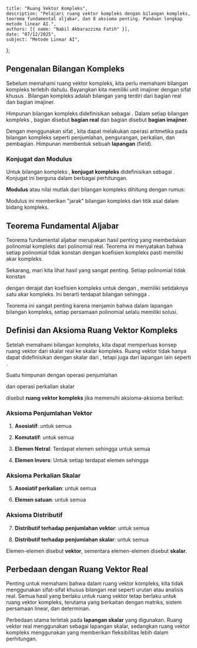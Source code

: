     title: "Ruang Vektor Kompleks",
    description: "Pelajari ruang vektor kompleks dengan bilangan kompleks, teorema fundamental aljabar, dan 8 aksioma penting. Panduan lengkap metode linear AI.",
    authors: [{ name: "Nabil Akbarazzima Fatih" }],
    date: "07/12/2025",
    subject: "Metode Linear AI",
};

## Pengenalan Bilangan Kompleks

Sebelum memahami ruang vektor kompleks, kita perlu memahami bilangan kompleks terlebih dahulu. Bayangkan kita memiliki unit imajiner <InlineMath math="i" /> dengan sifat khusus <InlineMath math="i^2 = -1" />. Bilangan kompleks adalah bilangan yang terdiri dari bagian real dan bagian imajiner.

Himpunan bilangan kompleks didefinisikan sebagai <InlineMath math="\mathbb{C} := \{z = x + iy : x, y \in \mathbb{R}\}" />. Dalam setiap bilangan kompleks <InlineMath math="z = x + iy" />, bagian <InlineMath math="x = \text{Re}(z)" /> disebut **bagian real** dan bagian <InlineMath math="y = \text{Im}(z)" /> disebut **bagian imajiner**.

Dengan menggunakan sifat <InlineMath math="i^2 = -1" />, kita dapat melakukan operasi aritmetika pada bilangan kompleks seperti penjumlahan, pengurangan, perkalian, dan pembagian. Himpunan <InlineMath math="(\mathbb{C}, +, \cdot)" /> membentuk sebuah **lapangan** (field).

### Konjugat dan Modulus

Untuk bilangan kompleks <InlineMath math="z = x + iy" />, **konjugat kompleks** didefinisikan sebagai <InlineMath math="\overline{z} = x - iy" />. Konjugat ini berguna dalam berbagai perhitungan.

**Modulus** atau nilai mutlak dari bilangan kompleks dihitung dengan rumus:

<BlockMath math="|z| = \sqrt{z \cdot \overline{z}} = \sqrt{x^2 + y^2}" />

Modulus ini memberikan "jarak" bilangan kompleks dari titik asal dalam bidang kompleks.

## Teorema Fundamental Aljabar

Teorema fundamental aljabar merupakan hasil penting yang membedakan polinomial kompleks dari polinomial real. Teorema ini menyatakan bahwa setiap polinomial tidak konstan dengan koefisien kompleks pasti memiliki akar kompleks.

Sekarang, mari kita lihat hasil yang sangat penting. Setiap polinomial tidak konstan

<BlockMath math="p(z) = a_n z^n + a_{n-1} z^{n-1} + \cdots + a_1 z + a_0, \quad z \in \mathbb{C}" />

dengan derajat <InlineMath math="n \geq 1" /> dan koefisien kompleks <InlineMath math="a_k \in \mathbb{C}" /> untuk <InlineMath math="k = 0, 1, \ldots, n" /> dengan <InlineMath math="a_n \neq 0" />, memiliki setidaknya satu akar kompleks. Ini berarti terdapat bilangan <InlineMath math="z_* \in \mathbb{C}" /> sehingga <InlineMath math="p(z_*) = 0" />.

Teorema ini sangat penting karena menjamin bahwa dalam lapangan bilangan kompleks, setiap persamaan polinomial selalu memiliki solusi.

## Definisi dan Aksioma Ruang Vektor Kompleks

Setelah memahami bilangan kompleks, kita dapat memperluas konsep ruang vektor dari skalar real ke skalar kompleks. Ruang vektor tidak hanya dapat didefinisikan dengan skalar dari <InlineMath math="\mathbb{R}" />, tetapi juga dari lapangan lain seperti <InlineMath math="\mathbb{C}" />.

Suatu himpunan <InlineMath math="V" /> dengan operasi penjumlahan

<BlockMath math="+ : V \times V \to V : (x, y) \mapsto x + y" />

dan operasi perkalian skalar

<BlockMath math="\cdot : \mathbb{C} \times V \to V : (\lambda, x) \mapsto \lambda \cdot x" />

disebut **ruang vektor kompleks** jika memenuhi aksioma-aksioma berikut:

### Aksioma Penjumlahan Vektor

1. **Asosiatif**: <InlineMath math="(x + y) + z = x + (y + z)" /> untuk semua <InlineMath math="x, y, z \in V" />

2. **Komutatif**: <InlineMath math="x + y = y + x" /> untuk semua <InlineMath math="x, y \in V" />

3. **Elemen Netral**: Terdapat elemen <InlineMath math="0 \in V" /> sehingga <InlineMath math="x + 0 = x = 0 + x" /> untuk semua <InlineMath math="x \in V" />

4. **Elemen Invers**: Untuk setiap <InlineMath math="x \in V" /> terdapat elemen <InlineMath math="-x \in V" /> sehingga <InlineMath math="x + (-x) = 0 = (-x) + x" />

### Aksioma Perkalian Skalar

5. **Asosiatif perkalian**: <InlineMath math="(\lambda \mu) \cdot x = \lambda \cdot (\mu \cdot x)" /> untuk semua <InlineMath math="\lambda, \mu \in \mathbb{C}, x \in V" />

6. **Elemen satuan**: <InlineMath math="1 \cdot x = x" /> untuk semua <InlineMath math="x \in V" />

### Aksioma Distributif

7. **Distributif terhadap penjumlahan vektor**: <InlineMath math="\lambda \cdot (x + y) = \lambda \cdot x + \lambda \cdot y" /> untuk semua <InlineMath math="\lambda \in \mathbb{C}, x, y \in V" />

8. **Distributif terhadap penjumlahan skalar**: <InlineMath math="(\lambda + \mu) \cdot x = \lambda \cdot x + \mu \cdot x" /> untuk semua <InlineMath math="\lambda, \mu \in \mathbb{C}, x \in V" />

Elemen-elemen <InlineMath math="x \in V" /> disebut **vektor**, sementara elemen-elemen <InlineMath math="\lambda \in \mathbb{C}" /> disebut **skalar**.

## Perbedaan dengan Ruang Vektor Real

Penting untuk memahami bahwa dalam ruang vektor kompleks, kita tidak menggunakan sifat-sifat khusus bilangan real seperti urutan atau analisis real. Semua hasil yang berlaku untuk ruang vektor tetap berlaku untuk ruang vektor kompleks, terutama yang berkaitan dengan matriks, sistem persamaan linear, dan determinan.

Perbedaan utama terletak pada **lapangan skalar** yang digunakan. Ruang vektor real menggunakan <InlineMath math="\mathbb{R}" /> sebagai lapangan skalar, sedangkan ruang vektor kompleks menggunakan <InlineMath math="\mathbb{C}" /> yang memberikan fleksibilitas lebih dalam perhitungan.